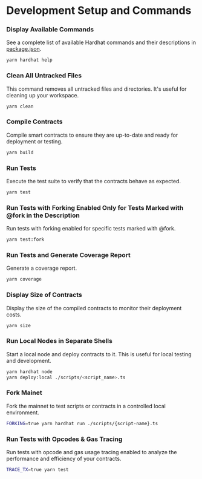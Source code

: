 # Development Setup and Commands

### Display Available Commands

See a complete list of available Hardhat commands and their descriptions in [package.json](https://github.com/blocksense-network/blocksense/blob/a7dc2c4976f6c8fee6a913616c29bf948d489bbc/libs/contracts/package.json).

```bash copy
yarn hardhat help
```

### Clean All Untracked Files

This command removes all untracked files and directories. It's useful for cleaning up your workspace.

```bash copy
yarn clean
```

### Compile Contracts

Compile smart contracts to ensure they are up-to-date and ready for deployment or testing.

```bash copy
yarn build
```

### Run Tests

Execute the test suite to verify that the contracts behave as expected.

```bash copy
yarn test
```

### Run Tests with Forking Enabled Only for Tests Marked with @fork in the Description

Run tests with forking enabled for specific tests marked with @fork.

```bash copy
yarn test:fork
```

### Run Tests and Generate Coverage Report

Generate a coverage report.

```bash copy
yarn coverage
```

### Display Size of Contracts

Display the size of the compiled contracts to monitor their deployment costs.

```bash copy
yarn size
```

### Run Local Nodes in Separate Shells

Start a local node and deploy contracts to it. This is useful for local testing and development.

```bash copy
yarn hardhat node
yarn deploy:local ./scripts/<script_name>.ts
```

### Fork Mainet

Fork the mainnet to test scripts or contracts in a controlled local environment.

```bash copy
FORKING=true yarn hardhat run ./scripts/{script-name}.ts
```

### Run Tests with Opcodes & Gas Tracing

Run tests with opcode and gas usage tracing enabled to analyze the performance and efficiency of your contracts.

```bash copy
TRACE_TX=true yarn test
```
